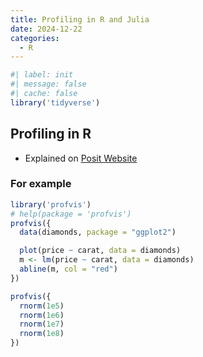 ```yaml
---
title: Profiling in R and Julia
date: 2024-12-22
categories:
  - R
---
```


```r
#| label: init
#| message: false
#| cache: false
library('tidyverse')
```

## Profiling in R
* Explained on [Posit Website](https://support.posit.co/hc/en-us/articles/218221837-Profiling-R-code-with-the-RStudio-IDE)

### For example
```r
library('profvis')
# help(package = 'profvis')
profvis({
  data(diamonds, package = "ggplot2")

  plot(price ~ carat, data = diamonds)
  m <- lm(price ~ carat, data = diamonds)
  abline(m, col = "red")
})
```

```r
profvis({
  rnorm(1e5)
  rnorm(1e6)
  rnorm(1e7)
  rnorm(1e8)
})
```



